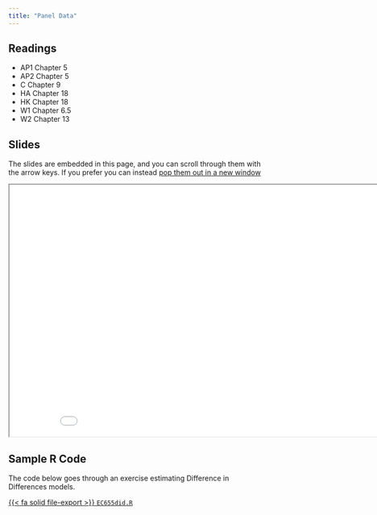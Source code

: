 ```yaml
---
title: "Panel Data"
---
```



## Readings

- AP1 Chapter 5
- AP2 Chapter 5
- C Chapter 9
- HA Chapter 18
- HK Chapter 18
- W1 Chapter 6.5
- W2 Chapter 13


## Slides

The slides are embedded in this page, and you can scroll through them with the arrow keys.  If you prefer you can instead <a href="/slides/paneldata/index.html" target="_blank">pop them out in a new window</a>

<div>

```{=html}
<p align="center"><iframe width="890" height="500" class="slide-deck" src="/slides/paneldata/"></iframe></p>
```

</div>

## Sample R Code

The code below goes through an exercise estimating Difference in Differences models.  

[{{< fa solid file-export >}} `EC655did.R`](/files/tutorials/EC655did.R)



